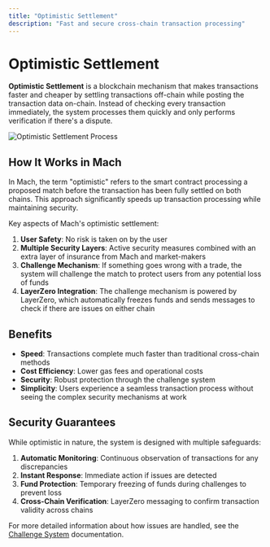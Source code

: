 ```yaml
---
title: "Optimistic Settlement"
description: "Fast and secure cross-chain transaction processing"
---
```


# Optimistic Settlement

**Optimistic Settlement** is a blockchain mechanism that makes transactions faster and cheaper by settling transactions off-chain while posting the transaction data on-chain. Instead of checking every transaction immediately, the system processes them quickly and only performs verification if there's a dispute.

![Optimistic Settlement Process](/Image2.png)

## How It Works in Mach

In Mach, the term "optimistic" refers to the smart contract processing a proposed match before the transaction has been fully settled on both chains. This approach significantly speeds up transaction processing while maintaining security.

Key aspects of Mach's optimistic settlement:

1. **User Safety**: No risk is taken on by the user
2. **Multiple Security Layers**: Active security measures combined with an extra layer of insurance from Mach and market-makers
3. **Challenge Mechanism**: If something goes wrong with a trade, the system will challenge the match to protect users from any potential loss of funds
4. **LayerZero Integration**: The challenge mechanism is powered by LayerZero, which automatically freezes funds and sends messages to check if there are issues on either chain

## Benefits

- **Speed**: Transactions complete much faster than traditional cross-chain methods
- **Cost Efficiency**: Lower gas fees and operational costs
- **Security**: Robust protection through the challenge system
- **Simplicity**: Users experience a seamless transaction process without seeing the complex security mechanisms at work

## Security Guarantees

While optimistic in nature, the system is designed with multiple safeguards:

1. **Automatic Monitoring**: Continuous observation of transactions for any discrepancies
2. **Instant Response**: Immediate action if issues are detected
3. **Fund Protection**: Temporary freezing of funds during challenges to prevent loss
4. **Cross-Chain Verification**: LayerZero messaging to confirm transaction validity across chains

For more detailed information about how issues are handled, see the [Challenge System](/mach/protocol-concepts/challenge-system) documentation.